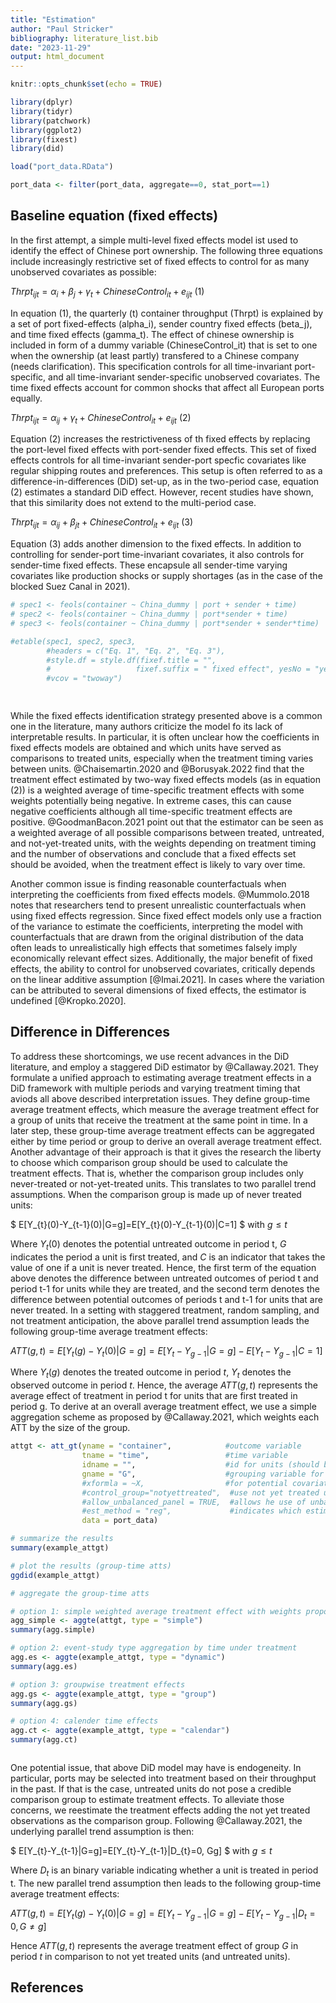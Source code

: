 ```yaml
---
title: "Estimation"
author: "Paul Stricker"
bibliography: literature_list.bib
date: "2023-11-29"
output: html_document
---
```


```r
knitr::opts_chunk$set(echo = TRUE)
```

```r
library(dplyr)
library(tidyr)
library(patchwork)
library(ggplot2)
library(fixest)
library(did)

load("port_data.RData")

port_data <- filter(port_data, aggregate==0, stat_port==1)
```


## Baseline equation (fixed effects)

In the first attempt, a simple multi-level fixed effects model ist used to identify the effect of Chinese port ownership. The following three equations include increasingly restrictive set of fixed effects to control for as many unobserved covariates as possible:

$Thrpt_{ijt}=\alpha_{i}+\beta_{j}+\gamma_{t}+ChineseControl_{it}+e_{ijt}$ \left (1)

In equation (1), the quarterly (t) container throughput (Thrpt) is explained by a set of port fixed-effects (alpha_i), sender country fixed effects (beta_j), and time fixed effects (gamma_t). The effect of chinese ownership is included in form of a dummy variable (ChineseControl_it) that is set to one when the ownership (at least partly) transfered to a Chinese company (needs clarification). This specification controls for all time-invariant port-specific, and all time-invariant sender-specific unobserved covariates. The time fixed effects account for common shocks that affect all European ports equally.  

$Thrpt_{ijt}=\alpha_{ij}+\gamma_{t}+ChineseControl_{it}+e_{ijt}$ \left (2)

Equation (2) increases the restrictiveness of th fixed effects by replacing the port-level fixed effects with port-sender fixed effects. This set of fixed effects controls for all time-invariant sender-port specfic covariates like regular shipping routes and preferences. This setup is often referred to as a difference-in-differences (DiD) set-up, as in the two-period case, equation (2) estimates a standard DiD effect. However, recent studies have shown, that this similarity does not extend to the multi-period case. 

$Thrpt_{ijt}=\alpha_{ij}+\beta_{jt}+ChineseControl_{it}+e_{ijt}$ \left (3)

Equation (3) adds another dimension to the fixed effects. In addition to controlling for sender-port time-invariant covariates, it also controls for sender-time fixed effects. These encapsule all sender-time varying covariates like production shocks or supply shortages (as in the case of the blocked Suez Canal in 2021).


```r
# spec1 <- feols(container ~ China_dummy | port + sender + time)
# spec2 <- feols(container ~ China_dummy | port*sender + time)
# spec3 <- feols(container ~ China_dummy | port*sender + sender*time)

#etable(spec1, spec2, spec3,
        #headers = c("Eq. 1", "Eq. 2", "Eq. 3"),
        #style.df = style.df(fixef.title = "",
        #                   fixef.suffix = " fixed effect", yesNo = "yes"),
        #vcov = "twoway")

        
```

While the fixed effects identification strategy presented above is a common one in the literature, many authors criticize the model fo its lack of interpretable results. In particular, it is often unclear how the coefficients in fixed effects models are obtained and which units have served as comparisons to treated units, especially when the treatment timing varies between units. @Chaisemartin.2020 and @Borusyak.2022 find that the treatment effect estimated by two-way fixed effects models (as in equation (2)) is a weighted average of time-specific treatment effects with some weights potentially being negative. In extreme cases, this can cause negative coefficients although all time-specific treatment effects are positive. @GoodmanBacon.2021 point out that the estimator can be seen as a weighted average of all possible comparisons between treated, untreated, and not-yet-treated units, with the weights depending on treatment timing and the number of observations and conclude that a fixed effects set should be avoided, when the treatment effect is likely to vary over time.  

Another common issue is finding reasonable counterfactuals when interpreting the coefficients from fixed effects models. @Mummolo.2018 notes that researchers tend to present unrealistic counterfactuals when using fixed effects regression. Since fixed effect models only use a fraction of the variance to estimate the coefficients, interpreting the model with counterfactuals that are drawn from the original distribution of the data often leads to unrealistically high effects that sometimes falsely imply economically relevant effect sizes. Additionally, the major benefit of fixed effects, the ability to control for unobserved covariates, critically depends on the linear additive assumption [@Imai.2021]. In cases where the variation can be attributed to several dimensions of fixed effects, the estimator is undefined [@Kropko.2020].


## Difference in Differences

To address these shortcomings, we use recent advances in the DiD literature, and employ a staggered DiD estimator by @Callaway.2021. They formulate a unified approach to estimating average treatment effects in a DiD framework with multiple periods and varying treatment timing that aviods all above described interpretation issues. They define group-time average treatment effects, which measure the average treatment effect for a group of units that receive the treatment at the same point in time. In a later step, these group-time average treatment effects can be aggregated either by time period or group to derive an overall average treatment effect. Another advantage of their approach is that it gives the research the liberty to choose which comparison group should be used to calculate the treatment effects. That is, whether the comparison group includes only never-treated or not-yet-treated units. This translates to two parallel trend assumptions. When the comparison group is made up of never treated units:

$ E[Y_{t}(0)-Y_{t-1}(0)|G=g]=E[Y_{t}(0)-Y_{t-1}(0)|C=1] $ with $g\leq t$

Where $Y_{t}(0)$ denotes the potential untreated outcome in period t, $G$ indicates the period a unit is first treated, and $C$ is an indicator that takes the value of one if a unit is never treated. Hence, the first term of the equation above denotes the difference between untreated outcomes of period t and period t-1 for units while they are treated, and the second term denotes the difference between potential outcomes of periods t and t-1 for units that are never treated. In a setting with staggered treatment, random sampling, and not treatment anticipation, the above parallel trend assumption leads the following group-time average treatment effects: 

$ATT(g,t)=E[Y_{t}(g)-Y_{t}(0)|G=g]=E[Y_{t}-Y_{g-1}|G=g]-E[Y_{t}-Y_{g-1}|C=1]$

Where $Y_{t}(g)$ denotes the treated outcome in period $t$, $Y_{t}$ denotes the observed outcome in period $t$. Hence, the average $ATT(g,t)$ represents the average effect of treatment in period t for units that are first treated in period g. To derive at an overall average treatment effect, we use a simple aggregation scheme as proposed by @Callaway.2021, which weights each ATT by the size of the group. 


```r
attgt <- att_gt(yname = "container",            #outcome variable
                tname = "time",                 #time variable
                idname = "",                    #id for units (should be port_code*sender)
                gname = "G",                    #grouping variable for first treatment. Is zero for never treated units
                #xformla = ~X,                  #for potential covariates
                #control_group="notyettreated",  #use not yet treated units as control group in addition to never treated units
                #allow_unbalanced_panel = TRUE,  #allows he use of unbalanced panel data. Increases computation time. 
                #est_method = "reg",             #indicates which estimation method should be used ("ipw", inverse probability weighting or "reg" for regression)
                data = port_data)

# summarize the results
summary(example_attgt)

# plot the results (group-time atts)
ggdid(example_attgt)

# aggregate the group-time atts 

# option 1: simple weighted average treatment effect with weights proportional to the group size
agg_simple <- aggte(attgt, type = "simple")
summary(agg.simple)

# option 2: event-study type aggregation by time under treatment
agg.es <- aggte(example_attgt, type = "dynamic")
summary(agg.es)

# option 3: groupwise treatment effects
agg.gs <- aggte(example_attgt, type = "group")
summary(agg.gs)

# option 4: calender time effects
agg.ct <- aggte(example_attgt, type = "calendar")
summary(agg.ct)



```

One potential issue, that above DiD model may have is endogeneity. In particular, ports may be selected into treatment based on their throughput in the past. If that is the case, untreated units do not pose a credible comparison group to estimate treatment effects. To alleviate those concerns, we reestimate the treatment effects adding the not yet treated observations as the comparison group. Following @Callaway.2021, the underlying parallel trend assumption is then: 

$ E[Y_{t}-Y_{t-1}|G=g]=E[Y_{t}-Y_{t-1}|D_{t}=0, G\neq g] $ with $g\leq t$

Where $D_{t}$ is an binary variable indicating whether a unit is treated in period t. The new parallel trend assumption then leads to the following group-time average treatment effects:

$ATT(g,t)=E[Y_{t}(g)-Y_{t}(0)|G=g]=E[Y_{t}-Y_{g-1}|G=g]-E[Y_{t}-Y_{g-1}|D_{t}=0, G\neq g]$

Hence $ATT(g,t)$ represents the average treatment effect of group $G$ in period $t$ in comparison to not yet treated units (and untreated units). 

## References


